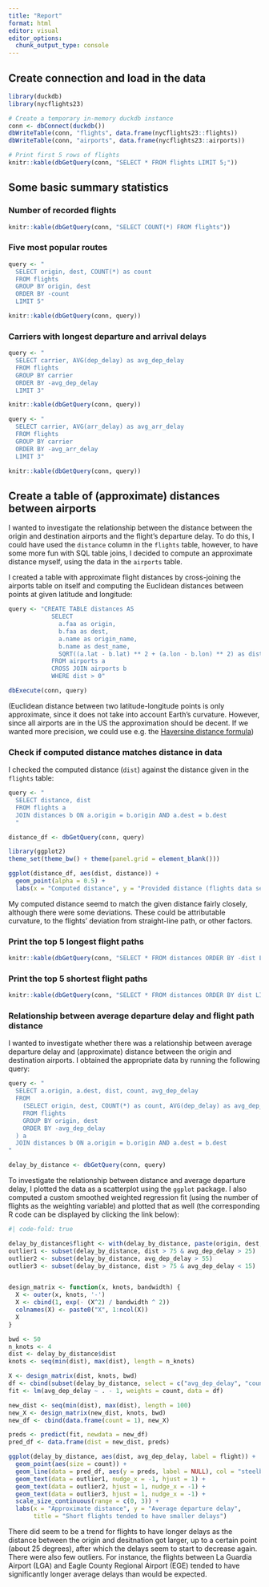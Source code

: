 ```yaml
---
title: "Report"
format: html
editor: visual
editor_options: 
  chunk_output_type: console
---
```


## Create connection and load in the data

```r
library(duckdb)
library(nycflights23)

# Create a temporary in-memory duckdb instance
conn <- dbConnect(duckdb())
dbWriteTable(conn, "flights", data.frame(nycflights23::flights))
dbWriteTable(conn, "airports", data.frame(nycflights23::airports))
```

```r
# Print first 5 rows of flights
knitr::kable(dbGetQuery(conn, "SELECT * FROM flights LIMIT 5;"))
```

## Some basic summary statistics

### Number of recorded flights

```r
knitr::kable(dbGetQuery(conn, "SELECT COUNT(*) FROM flights"))
```

### Five most popular routes

```r
query <- "
  SELECT origin, dest, COUNT(*) as count 
  FROM flights 
  GROUP BY origin, dest
  ORDER BY -count
  LIMIT 5"

knitr::kable(dbGetQuery(conn, query))
```

### Carriers with longest departure and arrival delays

```r
query <- "
  SELECT carrier, AVG(dep_delay) as avg_dep_delay
  FROM flights 
  GROUP BY carrier
  ORDER BY -avg_dep_delay
  LIMIT 3"

knitr::kable(dbGetQuery(conn, query))

query <- "
  SELECT carrier, AVG(arr_delay) as avg_arr_delay 
  FROM flights 
  GROUP BY carrier
  ORDER BY -avg_arr_delay
  LIMIT 3"

knitr::kable(dbGetQuery(conn, query))
```

## Create a table of (approximate) distances between airports

I wanted to investigate the relationship between the distance between the origin and destination airports and the flight's departure delay. To do this, I could have used the `distance` column in the `flights` table, however, to have some more fun with SQL table joins, I decided to compute an approximate distance myself, using the data in the `airports` table.

I created a table with approximate flight distances by cross-joining the airports table on itself and computing the Euclidean distances between points at given latitude and longitude:

```r
query <- "CREATE TABLE distances AS
            SELECT 
              a.faa as origin, 
              b.faa as dest,
              a.name as origin_name,
              b.name as dest_name,
              SQRT((a.lat - b.lat) ** 2 + (a.lon - b.lon) ** 2) as dist,
            FROM airports a
            CROSS JOIN airports b
            WHERE dist > 0"

dbExecute(conn, query)
```

(Euclidean distance between two latitude-longitude points is only approximate, since it does not take into account Earth's curvature. However, since all airports are in the US the approximation should be decent. If we wanted more precision, we could use e.g. the [Haversine distance formula](https://en.wikipedia.org/wiki/Haversine_formula))

### Check if computed distance matches distance in data

I checked the computed distance (`dist`) against the distance given in the `flights` table:

```r

query <- "
  SELECT distance, dist 
  FROM flights a
  JOIN distances b ON a.origin = b.origin AND a.dest = b.dest
  "

distance_df <- dbGetQuery(conn, query)

library(ggplot2)
theme_set(theme_bw() + theme(panel.grid = element_blank()))

ggplot(distance_df, aes(dist, distance)) +
  geom_point(alpha = 0.5) +
  labs(x = "Computed distance", y = "Provided distance (flights data set)")
```

My computed distance seemd to match the given distance fairly closely, although there were some deviations. These could be attributable curvature, to the flights' deviation from straight-line path, or other factors. 

### Print the top 5 longest flight paths

```r
knitr::kable(dbGetQuery(conn, "SELECT * FROM distances ORDER BY -dist LIMIT 5"))
```

### Print the top 5 shortest flight paths

```r
knitr::kable(dbGetQuery(conn, "SELECT * FROM distances ORDER BY dist LIMIT 5"))
```

### Relationship between average departure delay and flight path distance

I wanted to investigate whether there was a relationship between average departure delay and (approximate) distance between the origin and destination airports. I obtained the appropriate data by running the following query: 

```r
query <- "
  SELECT a.origin, a.dest, dist, count, avg_dep_delay 
  FROM 
    (SELECT origin, dest, COUNT(*) as count, AVG(dep_delay) as avg_dep_delay
    FROM flights
    GROUP BY origin, dest
    ORDER BY -avg_dep_delay
  ) a
  JOIN distances b ON a.origin = b.origin AND a.dest = b.dest
"

delay_by_distance <- dbGetQuery(conn, query)
```

To investigate the relationship between distance and average departure delay, I plotted the data as a scatterplot using the `ggplot` package. I also computed a custom smoothed weighted regression fit (using the number of flights as the weighting variable) and plotted that as well (the corresponding R code can be displayed by clicking the link below): 

```r
#| code-fold: true

delay_by_distance$flight <- with(delay_by_distance, paste(origin, dest, sep = "-"))
outlier1 <- subset(delay_by_distance, dist > 75 & avg_dep_delay > 25)
outlier2 <- subset(delay_by_distance, avg_dep_delay > 55)
outlier3 <- subset(delay_by_distance, dist > 75 & avg_dep_delay < 15)


design_matrix <- function(x, knots, bandwidth) {
  X <- outer(x, knots, '-')
  X <- cbind(1, exp(- (X^2) / bandwidth ^ 2))
  colnames(X) <- paste0("X", 1:ncol(X))
  X
}

bwd <- 50
n_knots <- 4
dist <- delay_by_distance$dist
knots <- seq(min(dist), max(dist), length = n_knots)

X <- design_matrix(dist, knots, bwd)
df <- cbind(subset(delay_by_distance, select = c("avg_dep_delay", "count")), X)
fit <- lm(avg_dep_delay ~ . - 1, weights = count, data = df)

new_dist <- seq(min(dist), max(dist), length = 100)
new_X <- design_matrix(new_dist, knots, bwd)
new_df <- cbind(data.frame(count = 1), new_X)

preds <- predict(fit, newdata = new_df)
pred_df <- data.frame(dist = new_dist, preds)

ggplot(delay_by_distance, aes(dist, avg_dep_delay, label = flight)) +
  geom_point(aes(size = count)) +
  geom_line(data = pred_df, aes(y = preds, label = NULL), col = "steelblue") +
  geom_text(data = outlier1, nudge_x = -1, hjust = 1) +
  geom_text(data = outlier2, hjust = 1, nudge_x = -1) +
  geom_text(data = outlier3, hjust = 1, nudge_x = -1) +
  scale_size_continuous(range = c(0, 3)) +
  labs(x = "Approximate distance", y = "Average departure delay",
       title = "Short flights tended to have smaller delays")
```

There did seem to be a trend for flights to have longer delays as the distance between the origin and desitnation got larger, up to a certain point (about 25 degrees), after which the delays seem to start to decrease again. There were also few outliers. For instance, the flights between La Guardia Airport (LGA) and Eagle County Regional Airport (EGE) tended to have significantly longer average delays than would be expected. 
